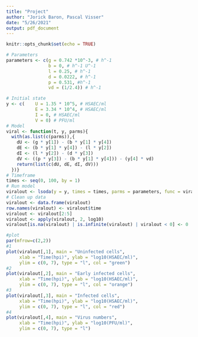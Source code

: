 ```yaml
---
title: "Project"
author: "Jorick Baron, Pascal Visser"
date: "5/26/2021"
output: pdf_document
---
```


```r
knitr::opts_chunk$set(echo = TRUE)
```

```r
# Parameters
parameters <- c(g = 0.742 *10^-3, # h^-1
                b = 0, # h^-1 U^-1
                l = 0.25, # h^-1
                d = 0.0222, # h^-1
                p = 0.531, #h^-1
                vd = (1/2.4)) # h^-1

# Initial state
y <- c(    U = 1.35 * 10^5, # HSAEC/ml
           E = 3.34 * 10^4, # HSAEC/ml
           I = 0, # HSAEC/ml
           V = 0) # PFU/ml
# Model
viral <- function(t, y, parms){
  with(as.list(c(parms)),{
    dU <- (g * y[1]) - (b * y[1] * y[4])
    dE <- (b * y[1] * y[4]) - (l * y[2])
    dI <- (l * y[2]) - (d * y[3])
    dV <- ((p * y[3]) - (b * y[1] * y[4])) - (y[4] * vd)
    return(list(c(dU, dE, dI, dV)))
  })}
# Timeframe
times <- seq(0, 100, by = 1)
# Run model
viralout <- lsoda(y = y, times = times, parms = parameters, func = viral)
# Clean up data
viralout <- data.frame(viralout)
row.names(viralout) <- viralout$time
viralout <- viralout[2:5]
viralout <- apply(viralout, 2, log10)
viralout[is.na(viralout) | is.infinite(viralout) | viralout < 0] <- 0

#plot
par(mfrow=c(2,2))
#1
plot(viralout[,1], main = "Uninfected cells",
     xlab = "Time(hpi)", ylab = "log10(HSAEC/ml)",
     ylim = c(0, 7), type = "l", col = "green")
#2
plot(viralout[,2], main = "Early infected cells",
     xlab = "Time(hpi)", ylab = "log10(HSAEC/ml)",
     ylim = c(0, 7), type = "l", col = "orange")
#3
plot(viralout[,3], main = "Infected cells",
     xlab = "Time(hpi)", ylab = "log10(HSAEC/ml)",
     ylim = c(0, 7), type = "l", col = "red")
#4
plot(viralout[,4], main = "Virus numbers",
     xlab = "Time(hpi)", ylab = "log10(PFU/ml)",
     ylim = c(0, 7), type = "l")
```

